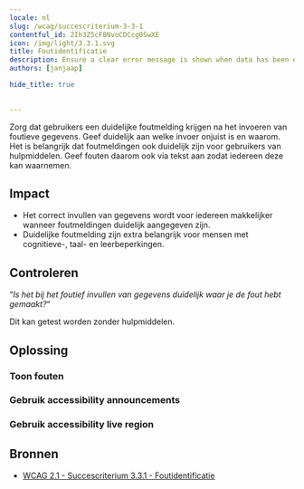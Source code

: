 ```yaml
---
locale: nl
slug: /wcag/succescriterium-3-3-1
contentful_id: 2Ih3Z5cF8NvoCDCcg0SwXE
icon: /img/light/3.3.1.svg
title: Foutidentificatie
description: Ensure a clear error message is shown when data has been entered incorrectly.
authors: [janjaap]

hide_title: true

	
---
```


<Hero
  title="Foutidentificatie"
  icon="/img/light/3.3.1.svg"
  prefix="Succescriterium 3.3.1"
  suffix="Niveau A"
/>

Zorg dat gebruikers een duidelijke foutmelding krijgen na het invoeren van foutieve gegevens. Geef duidelijk aan welke invoer onjuist is en waarom. Het is belangrijk dat foutmeldingen ook duidelijk zijn voor gebruikers van hulpmiddelen. Geef fouten daarom ook via tekst aan zodat iedereen deze kan waarnemen.

## Impact

- Het correct invullen van gegevens wordt voor iedereen makkelijker wanneer foutmeldingen duidelijk aangegeven zijn.
- Duidelijke foutmelding zijn extra belangrijk voor mensen met cognitieve-, taal- en leerbeperkingen.

## Controleren

“*Is het bij het foutief invullen van gegevens duidelijk waar je de fout hebt gemaakt?*“

Dit kan getest worden zonder hulpmiddelen.

## Oplossing

### Toon fouten

<CodeSample id="input-errors" locale="nl"/>

### Gebruik accessibility announcements

<CodeSample id="accessibility-announcement" locale="nl"/>

### Gebruik accessibility live region

<CodeSample id="accessibility-live-region" locale="nl"/>

## Bronnen

- [WCAG 2.1 - Succescriterium 3.3.1 - Foutidentificatie](https://www.w3.org/Translations/WCAG21-nl/#foutidentificatie)